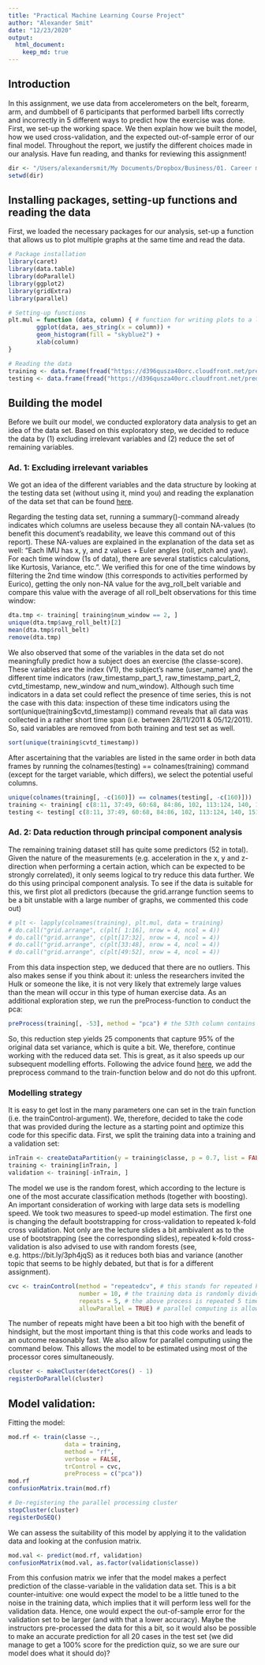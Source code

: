 ```yaml
---
title: "Practical Machine Learning Course Project"
author: "Alexander Smit"
date: "12/23/2020"
output: 
  html_document:
    keep_md: true
---
```


## Introduction
In this assignment, we use data from accelerometers on the belt, forearm, arm, and dumbbell of 6 participants that performed barbell lifts correctly and incorrectly in 5 different ways to predict how the exercise was done. First, we set-up the working space. We then explain how we built the model, how we used cross-validation, and the expected out-of-sample error of our final model. Throughout the report, we justify the different choices made in our analysis. Have fun reading, and thanks for reviewing this assignment!

```r
dir <- "/Users/alexandersmit/My Documents/Dropbox/Business/01. Career management/00. Skills/03. R"
setwd(dir)
```

## Installing packages, setting-up functions and reading the data
First, we loaded the necessary packages for our analysis, set-up a function that allows us to plot multiple graphs at the same time and read the data.

```r
# Package installation
library(caret)
library(data.table)
library(doParallel)
library(ggplot2)
library(gridExtra)
library(parallel)

# Setting-up functions
plt.mul = function (data, column) { # function for writing plots to a list
        ggplot(data, aes_string(x = column)) +
        geom_histogram(fill = "skyblue2") +
        xlab(column)
}

# Reading the data
training <- data.frame(fread("https://d396qusza40orc.cloudfront.net/predmachlearn/pml-training.csv"))
testing <- data.frame(fread("https://d396qusza40orc.cloudfront.net/predmachlearn/pml-testing.csv"))
```

## Building the model
Before we built our model, we conducted exploratory data analysis to get an idea of the data set. Based on this exploratory step, we decided to reduce the data by (1) excluding irrelevant variables and (2) reduce the set of remaining variables.

### Ad. 1: Excluding irrelevant variables
We got an idea of the different variables and the data structure by looking at the testing data set (without using it, mind you) and reading the explanation of the data set that can be found [here](https://archive.ics.uci.edu/ml/datasets/Weight+Lifting+Exercises+monitored+with+Inertial+Measurement+Unit). 

Regarding the testing data set, running a summary()-command already indicates which columns are useless because they all contain NA-values (to benefit this document's readability, we leave this command out of this report). These NA-values are explained in the explanation of the data set as well: "Each IMU has x, y, and z values + Euler angles (roll, pitch and yaw). For each time window (1s of data), there are several statistics calculations, like Kurtosis, Variance, etc.". We verified this for one of the time windows by filtering the 2nd time window (this corresponds to activities performed by Eurico), getting the only non-NA value for the avg_roll_belt variable and compare this value with the average of all roll_belt observations for this time window:

```r
dta.tmp <- training[ training$num_window == 2, ]
unique(dta.tmp$avg_roll_belt)[2]
mean(dta.tmp$roll_belt)
remove(dta.tmp)
```

We also observed that some of the variables in the data set do not meaningfully predict how a subject does an exercise (the classe-score). These variables are the index (V1), the subject's name (user_name) and the different time indicators (raw_timestamp_part_1, raw_timestamp_part_2, cvtd_timestamp, new_window and num_window). Although such time indicators in a data set could reflect the presence of time series, this is not the case with this data: inspection of these time indicators using the sort(unique(training$cvtd_timestamp)) command reveals that all data was collected in a rather short time span (i.e. between 28/11/2011 & 05/12/2011). So, said variables are removed from both training and test set as well.

```r
sort(unique(training$cvtd_timestamp))
```

After ascertaining that the variables are listed in the same order in both data frames by running the colnames(testing) == colnames(training) command (except for the target variable, which differs), we select the potential useful columns.

```r
unique(colnames(training[, -c(160)]) == colnames(testing[, -c(160)]))
training <- training[ c(8:11, 37:49, 60:68, 84:86, 102, 113:124, 140, 151:160) ]
testing <- testing[ c(8:11, 37:49, 60:68, 84:86, 102, 113:124, 140, 151:160) ]
```

### Ad. 2: Data reduction through principal component analysis
The remaining training dataset still has quite some predictors (52 in total). Given the nature of the measurements (e.g. acceleration in the x, y and z-direction when performing a certain action, which can be expected to be strongly correlated), it only seems logical to try reduce this data further. We do this using principal component analysis. To see if the data is suitable for this, we first plot all predictors (because the grid.arrange function seems to be a bit unstable with a large number of graphs, we commented this code out)

```r
# plt <- lapply(colnames(training), plt.mul, data = training)
# do.call("grid.arrange", c(plt[ 1:16], nrow = 4, ncol = 4))
# do.call("grid.arrange", c(plt[17:32], nrow = 4, ncol = 4))
# do.call("grid.arrange", c(plt[33:48], nrow = 4, ncol = 4))
# do.call("grid.arrange", c(plt[49:52], nrow = 4, ncol = 4))
```

From this data inspection step, we deduced that there are no outliers. This also makes sense if you think about it: unless the researchers invited the Hulk or someone the like, it is not very likely that extremely large values than the mean will occur in this type of human exercise data. As an additional exploration step, we run the preProcess-function to conduct the pca:

```r
preProcess(training[, -53], method = "pca") # the 53th column contains the target variable, which is left out
```

So, this reduction step yields 25 components that capture 95% of the original data set variance, which is quite a bit. We, therefore, continue working with the reduced data set. This is great, as it also speeds up our subsequent modelling efforts. Following the advice found [here](https://stats.stackexchange.com/questions/46216/pca-and-k-fold-cross-validation-in-caret-package-in-r), we add the preprocess command to the train-function below and do not do this upfront.

### Modelling strategy
It is easy to get lost in the many parameters one can set in the train function (i.e. the trainControl-argument). We, therefore, decided to take the code that was provided during the lecture as a starting point and optimize this code for this specific data. First, we split the training data into a training and a validation set:

```r
inTrain <- createDataPartition(y = training$classe, p = 0.7, list = FALSE)
training <- training[inTrain, ]
validation <- training[-inTrain, ]
```

The model we use is the random forest, which according to the lecture is one of the most accurate classification methods (together with boosting). An important consideration of working with large data sets is modelling speed. We took two measures to speed-up model estimation. The first one is changing the default bootstrapping for cross-validation to repeated k-fold cross validation. Not only are the lecture slides a bit ambivalent as to the use of bootstrapping (see the corresponding slides), repeated k-fold cross-validation is also advised to use with random forests (see, e.g. https://bit.ly/3ph4jqS) as it reduces both bias and variance (another topic that seems to be highly debated, but that is for a different assignment). 

```r
cvc <- trainControl(method = "repeatedcv", # this stands for repeated k-fold cross validation 
                    number = 10, # the training data is randomly divided in 10 parts. Each of these parts is testing data for the model trained on the other 9. The error terms are averaged
                    repeats = 5, # the above process is repeated 5 times, and again the 5 error terms are averaged
                    allowParallel = TRUE) # parallel computing is allowed
```

The number of repeats might have been a bit too high with the benefit of hindsight, but the most important thing is that this code works and leads to an outcome reasonably fast. We also allow for parallel computing using the command below. This allows the model to be estimated using most of the processor cores simultaneously.

```r
cluster <- makeCluster(detectCores() - 1)
registerDoParallel(cluster)
```

## Model validation:
Fitting the model:

```r
mod.rf <- train(classe ~., 
                data = training, 
                method = "rf", 
                verbose = FALSE,
                trControl = cvc,
                preProcess = c("pca"))
mod.rf
confusionMatrix.train(mod.rf)

# De-registering the parallel processing cluster
stopCluster(cluster)
registerDoSEQ()
```

We can assess the suitability of this model by applying it to the validation data and looking at the confusion matrix. 

``` r
mod.val <- predict(mod.rf, validation)
confusionMatrix(mod.val, as.factor(validation$classe))
``` 

From this confusion matrix we infer that the model makes a perfect prediction of the classe-variable in the validation data set. This is a bit counter-intuitive: one would expect the model to be a little tuned to the noise in the training data, which implies that it will perform less well for the validation data. Hence, one would expect the out-of-sample error for the validation set to be larger (and with that a lower accuracy). Maybe the instructors pre-processed the data for this a bit, so it would also be possible to make an accurate prediction for all 20 cases in the test set (we did manage to get a 100% score for the prediction quiz, so we are sure our model does what it should do)?